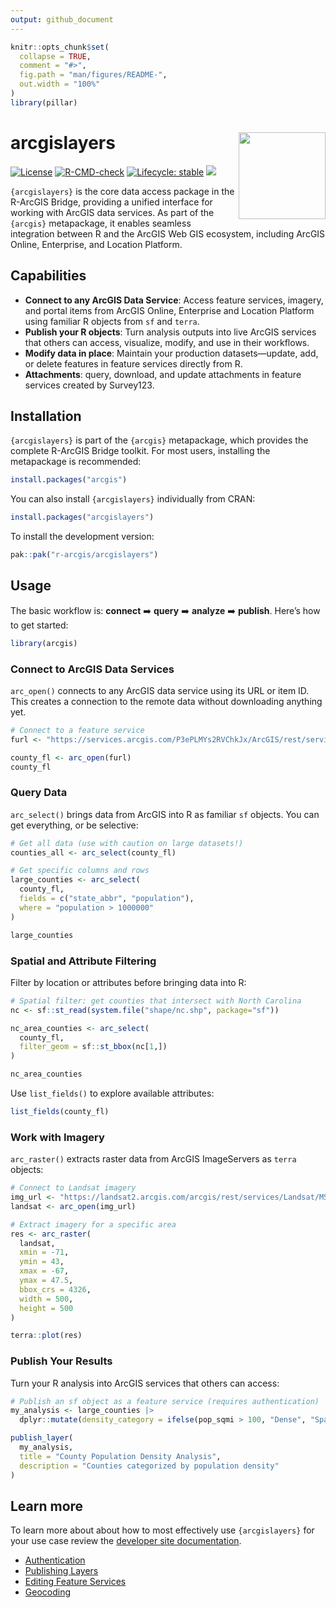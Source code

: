 ```yaml
---
output: github_document
---
```


<!-- README.md is generated from README.Rmd. Please edit that file -->

```r
knitr::opts_chunk$set(
  collapse = TRUE,
  comment = "#>",
  fig.path = "man/figures/README-",
  out.width = "100%"
)
library(pillar)
```

# arcgislayers <img src="man/figures/logo.svg" align="right" height="139" alt="" />

<!-- badges: start -->

[![License](https://img.shields.io/badge/License-Apache_2.0-blue.svg)](https://opensource.org/license/apache-2-0)
[![R-CMD-check](https://github.com/R-ArcGIS/arcgislayers/actions/workflows/R-CMD-check.yaml/badge.svg)](https://github.com/R-ArcGIS/arcgislayers/actions/workflows/R-CMD-check.yaml)
[![Lifecycle: stable](https://img.shields.io/badge/lifecycle-stable-brightgreen.svg)](https://lifecycle.r-lib.org/articles/stages.html#stable)
[![](https://cranlogs.r-pkg.org/badges/arcgislayers)](https://cran.r-project.org/package=arcgislayers)
<!-- badges: end -->


`{arcgislayers}` is the core data access package in the R-ArcGIS Bridge, providing a unified interface for working with ArcGIS data services. As part of the `{arcgis}` metapackage, it enables seamless integration between R and the ArcGIS Web GIS ecosystem, including ArcGIS Online, Enterprise, and Location Platform.


## Capabilities

- **Connect to any ArcGIS Data Service**: Access feature services, imagery, and portal items from ArcGIS Online, Enterprise and Location Platform using familiar R objects from `sf` and `terra`. 
- **Publish your R objects**: Turn analysis outputs into live ArcGIS services that others can access, visualize, modify, and use in their workflows.
- **Modify data in place**: Maintain your production datasets—update, add, or delete features in feature services directly from R.
- **Attachments**: query, download, and update attachments in feature services created by Survey123.


## Installation

`{arcgislayers}` is part of the `{arcgis}` metapackage, which provides the complete R-ArcGIS Bridge toolkit. For most users, installing the metapackage is recommended:

```r
install.packages("arcgis")
```

You can also install `{arcgislayers}` individually from CRAN:

```r
install.packages("arcgislayers")
```

To install the development version:

```r
pak::pak("r-arcgis/arcgislayers")
```

## Usage

The basic workflow is: **connect** ➡️ **query** ➡️ **analyze** ➡️ **publish**. Here's how to get started: 

```r
library(arcgis)
```


### Connect to ArcGIS Data Services

`arc_open()` connects to any ArcGIS data service using its URL or item ID. This creates a connection to the remote data without downloading anything yet.

```r
# Connect to a feature service
furl <- "https://services.arcgis.com/P3ePLMYs2RVChkJx/ArcGIS/rest/services/USA_Counties_Generalized_Boundaries/FeatureServer/0"

county_fl <- arc_open(furl)
county_fl
```

### Query Data

`arc_select()` brings data from ArcGIS into R as familiar `sf` objects. You can get everything, or be selective:

```r
# Get all data (use with caution on large datasets!)
counties_all <- arc_select(county_fl)

# Get specific columns and rows
large_counties <- arc_select(
  county_fl,
  fields = c("state_abbr", "population"),
  where = "population > 1000000"
)

large_counties
```

### Spatial and Attribute Filtering

Filter by location or attributes before bringing data into R:

```r
# Spatial filter: get counties that intersect with North Carolina
nc <- sf::st_read(system.file("shape/nc.shp", package="sf"))

nc_area_counties <- arc_select(
  county_fl,
  filter_geom = sf::st_bbox(nc[1,])
)

nc_area_counties
```

Use `list_fields()` to explore available attributes:

```r
list_fields(county_fl)
```

### Work with Imagery

`arc_raster()` extracts raster data from ArcGIS ImageServers as `terra` objects:

```r
# Connect to Landsat imagery
img_url <- "https://landsat2.arcgis.com/arcgis/rest/services/Landsat/MS/ImageServer"
landsat <- arc_open(img_url)

# Extract imagery for a specific area
res <- arc_raster(
  landsat, 
  xmin = -71, 
  ymin = 43, 
  xmax = -67, 
  ymax = 47.5, 
  bbox_crs = 4326, 
  width = 500,
  height = 500
)

terra::plot(res)
```

### Publish Your Results

Turn your R analysis into ArcGIS services that others can access:

```r
# Publish an sf object as a feature service (requires authentication)
my_analysis <- large_counties |>
  dplyr::mutate(density_category = ifelse(pop_sqmi > 100, "Dense", "Sparse"))

publish_layer(
  my_analysis,
  title = "County Population Density Analysis",
  description = "Counties categorized by population density"
)
```

## Learn more

To learn more about about how to most effectively use `{arcgislayers}` for your use case review the [developer site documentation](https://developers.arcgis.com/r-bridge).

- [Authentication](https://developers.arcgis.com/r-bridge/authentication/overview/)
- [Publishing Layers](https://developers.arcgis.com/r-bridge/layers/publishing-services/)
- [Editing Feature Services](http://developers.arcgis.com/r-bridge/editing/overview/)
- [Geocoding](https://developers.arcgis.com/r-bridge/geocoding/overview/)